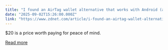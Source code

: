 ```yaml
---
title: "I found an AirTag wallet alternative that works with Android (and is cheaper)"
date: "2025-09-02T15:26:00.000Z"
link: "https://www.zdnet.com/article/i-found-an-airtag-wallet-alternative-that-works-with-android-and-is-cheaper/"
---
```


$20 is a price worth paying for peace of mind.

[Read more](https://www.zdnet.com/article/i-found-an-airtag-wallet-alternative-that-works-with-android-and-is-cheaper/)
